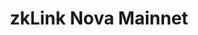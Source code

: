 ---
title: "zkLink Nova Mainnet"
description: "zkLink Nova Mainnet data indexing and API access"
---